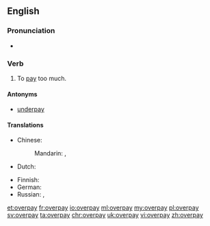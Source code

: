 ==English==

===Pronunciation===
* {{IPA|/ˈovəɻpeɪ/}}
*: {{rhymes|eɪ}}

===Verb===
{{en-verb|overpays|overpaying|overpaid}}

# To [[pay]] too much.

====Antonyms====
* [[underpay]]

====Translations====
{{trans-top|to pay too much}}
* Chinese: 
*: Mandarin: {{t|cmn|[[工資]][[過高]]|sc=Hani}}, {{t|cmn|[[工资]][[过高]]|tr=gōngzī guògāo|sc=Hani}}
* Dutch: {{t|nl|[[teveel]] [[betalen]]}}
{{trans-mid}}
* Finnish: {{t|fi|[[maksaa]] [[liikaa]]}}
* German: {{t|de|überbezahlen}}
* Russian: {{t|ru|перепла́чивать|impf|sc=Cyrl}}, {{t|ru|переплати́ть|pf|sc=Cyrl}}
{{trans-bottom}}

[[et:overpay]]
[[fr:overpay]]
[[io:overpay]]
[[ml:overpay]]
[[my:overpay]]
[[pl:overpay]]
[[sv:overpay]]
[[ta:overpay]]
[[chr:overpay]]
[[uk:overpay]]
[[vi:overpay]]
[[zh:overpay]]